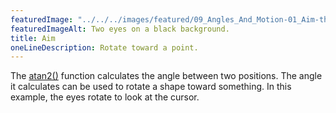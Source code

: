 ---
featuredImage: "../../../images/featured/09_Angles_And_Motion-01_Aim-thumbnail.png"
featuredImageAlt: Two eyes on a black background.
title: Aim
oneLineDescription: Rotate toward a point.
---

The
<a href="https://p5js.org/reference/#/p5/atan2" target="_blank">atan2()</a>
function calculates the angle between two positions. The angle it
calculates can be used to rotate a shape toward something. In this
example, the eyes rotate to look at the cursor.